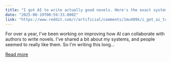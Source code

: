 ```yaml
---
title: "I got AI to write actually good novels. Here's the exact system I use"
date: "2025-08-19T00:59:33.000Z"
link: "https://www.reddit.com/r/artificial/comments/1mu489k/i_got_ai_to_write_actually_good_novels_heres_the/"
---
```


For over a year, I've been working on improving how AI can collaborate with authors to write novels. I've shared a bit about my systems, and people seemed to really like them. So I'm writing this long...

[Read more](https://www.reddit.com/r/artificial/comments/1mu489k/i_got_ai_to_write_actually_good_novels_heres_the/)

